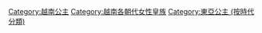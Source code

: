 [[Category:越南公主|Category:越南公主]]
[[Category:越南各朝代女性皇族|Category:越南各朝代女性皇族]]
[[Category:東亞公主_(按時代分類)|Category:東亞公主 (按時代分類)]]
